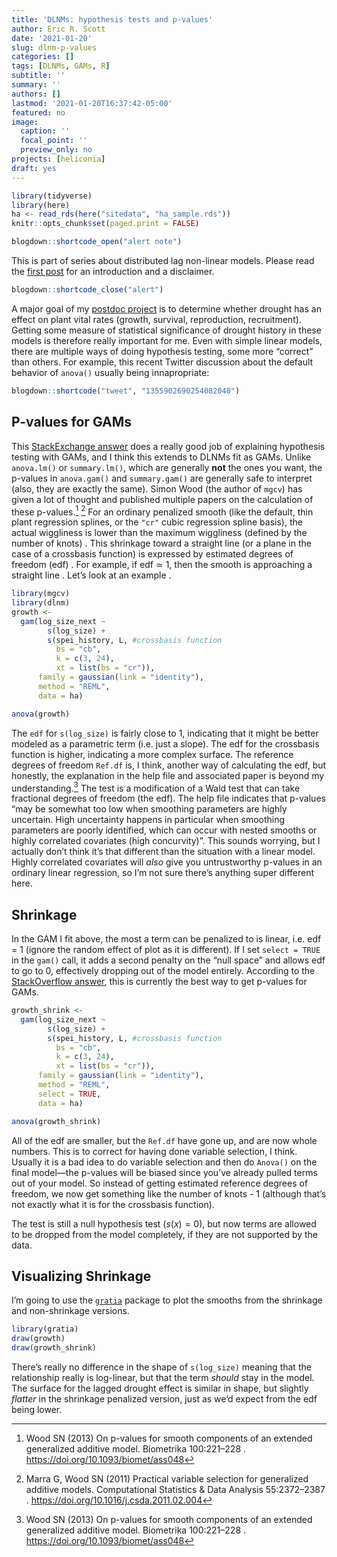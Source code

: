```yaml
---
title: 'DLNMs: hypothesis tests and p-values'
author: Eric R. Scott
date: '2021-01-20'
slug: dlnm-p-values
categories: []
tags: [DLNMs, GAMs, R]
subtitle: ''
summary: ''
authors: []
lastmod: '2021-01-20T16:37:42-05:00'
featured: no
image:
  caption: ''
  focal_point: ''
  preview_only: no
projects: [heliconia]
draft: yes
---
```


```r
library(tidyverse)
library(here)
ha <- read_rds(here("sitedata", "ha_sample.rds"))
knitr::opts_chunk$set(paged.print = FALSE)
```

```r
blogdown::shortcode_open("alert note")
```

This is part of series about distributed lag non-linear models.
Please read the [first post](/post/dlnm) for an introduction and a disclaimer.

```r
blogdown::shortcode_close("alert")
```

A major goal of my [postdoc project](/project/heliconia) is to determine whether drought has an effect on plant vital rates (growth, survival, reproduction, recruitment).
Getting some measure of statistical significance of drought history in these models is therefore really important for me.
Even with simple linear models, there are multiple ways of doing hypothesis testing, some more "correct" than others.
For example, this recent Twitter discussion about the default behavior of `anova()` usually being innapropriate:

```r
blogdown::shortcode("tweet", "1355902690254082048")
```

## P-values for GAMs

This [StackExchange answer](https://stats.stackexchange.com/questions/274151/anova-to-compare-models/274632#274632) does a really good job of explaining hypothesis testing with GAMs, and I think this extends to DLNMs fit as GAMs.
Unlike `anova.lm()` or `summary.lm()`, which are generally **not** the ones you want, the p-values in `anova.gam()` and `summary.gam()` are generally safe to interpret (also, they are exactly the same).
Simon Wood (the author of `mgcv`) has given a lot of thought and published multiple papers on the calculation of these p-values.[^1]
[^2] For an ordinary penalized smooth (like the default, thin plant regression splines, or the `"cr"` cubic regression spline basis), the actual wiggliness is lower than the maximum wiggliness (defined by the number of knots)
. This shrinkage toward a straight line (or a plane in the case of a crossbasis function) is expressed by estimated degrees of freedom (edf)
. For example, if edf $\simeq$ 1, then the smooth is approaching a straight line
. Let's look at an example
.

[^1]: Wood SN (2013) On p-values for smooth components of an extended generalized additive model.
    Biometrika 100:221--228 .
    <https://doi.org/10.1093/biomet/ass048>

[^2]: Marra G, Wood SN (2011) Practical variable selection for generalized additive models.
    Computational Statistics & Data Analysis 55:2372--2387 .
    <https://doi.org/10.1016/j.csda.2011.02.004>

```r
library(mgcv)
library(dlnm)
growth <-
  gam(log_size_next ~ 
        s(log_size) +
        s(spei_history, L, #crossbasis function
          bs = "cb", 
          k = c(3, 24), 
          xt = list(bs = "cr")),
      family = gaussian(link = "identity"),
      method = "REML",
      data = ha)
```

```r
anova(growth)
```

The `edf` for `s(log_size)` is fairly close to 1, indicating that it might be better modeled as a parametric term (i.e. just a slope).
The edf for the crossbasis function is higher, indicating a more complex surface.
The reference degrees of freedom `Ref.df` is, I think, another way of calculating the edf, but honestly, the explanation in the help file and associated paper is beyond my understanding.[^3]
The test is a modification of a Wald test that can take fractional degrees of freedom (the edf).
The help file indicates that p-values "may be somewhat too low when smoothing parameters are highly uncertain. High uncertainty happens in particular when smoothing parameters are poorly identified, which can occur with nested smooths or highly correlated covariates (high concurvity)".
This sounds worrying, but I actually don't think it's that different than the situation with a linear model.
Highly correlated covariates will *also* give you untrustworthy p-values in an ordinary linear regression, so I'm not sure there's anything super different here.

[^3]: Wood SN (2013) On p-values for smooth components of an extended generalized additive model.
    Biometrika 100:221--228 .
    <https://doi.org/10.1093/biomet/ass048>

## Shrinkage

In the GAM I fit above, the most a term can be penalized to is linear, i.e. edf = 1 (ignore the random effect of plot as it is different).
If I set `select = TRUE` in the `gam()` call, it adds a second penalty on the "null space" and allows edf to go to 0, effectively dropping out of the model entirely.
According to the [StackOverflow answer](https://stats.stackexchange.com/questions/274151/anova-to-compare-models/274632#274632), this is currently the best way to get p-values for GAMs.

```r
growth_shrink <-
  gam(log_size_next ~ 
        s(log_size) +
        s(spei_history, L, #crossbasis function
          bs = "cb", 
          k = c(3, 24), 
          xt = list(bs = "cr")),
      family = gaussian(link = "identity"),
      method = "REML",
      select = TRUE,
      data = ha)
```

```r
anova(growth_shrink)
```

All of the edf are smaller, but the `Ref.df` have gone up, and are now whole numbers.
This is to correct for having done variable selection, I think.
Usually it is a bad idea to do variable selection and then do `Anova()` on the final model---the p-values will be biased since you've already pulled terms out of your model.
So instead of getting estimated reference degrees of freedom, we now get something like the number of knots - 1 (although that's not exactly what it is for the crossbasis function).

The test is still a null hypothesis test ($s(x) = 0$), but now terms are allowed to be dropped from the model completely, if they are not supported by the data.

## Visualizing Shrinkage

I'm going to use the [`gratia`](https://github.com/gavinsimpson/gratia/) package to plot the smooths from the shrinkage and non-shrinkage versions.

```r
library(gratia)
draw(growth)
draw(growth_shrink)
```

There's really no difference in the shape of `s(log_size)` meaning that the relationship really is log-linear, but that the term *should* stay in the model.
The surface for the lagged drought effect is similar in shape, but slightly *flatter* in the shrinkage penalized version, just as we'd expect from the edf being lower.

